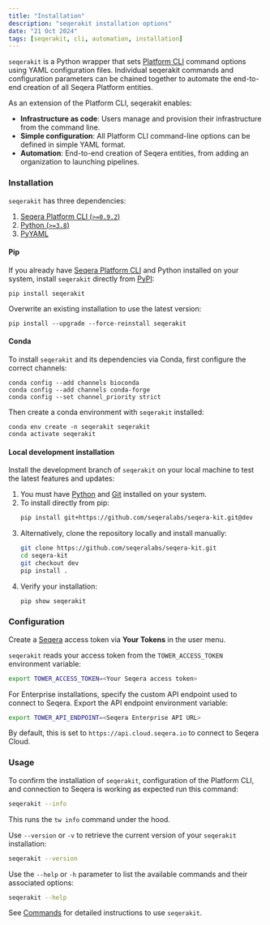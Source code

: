 ```yaml
---
title: "Installation"
description: "seqerakit installation options"
date: "21 Oct 2024"
tags: [seqerakit, cli, automation, installation]
---
```



`seqerakit` is a Python wrapper that sets [Platform CLI](../cli/overview.mdx) command options using YAML configuration files. Individual seqerakit commands and configuration parameters can be chained together to automate the end-to-end creation of all Seqera Platform entities.

As an extension of the Platform CLI, seqerakit enables:

- **Infrastructure as code**: Users manage and provision their infrastructure from the command line.
- **Simple configuration**: All Platform CLI command-line options can be defined in simple YAML format.
- **Automation**: End-to-end creation of Seqera entities, from adding an organization to launching pipelines.

### Installation 

`seqerakit` has three dependencies:

1. [Seqera Platform CLI (`>=0.9.2`)](https://github.com/seqeralabs/tower-cli/releases)
2. [Python (`>=3.8`)](https://www.python.org/downloads/)
3. [PyYAML](https://pypi.org/project/PyYAML/)

#### Pip

If you already have [Seqera Platform CLI](../cli/installation.mdx) and Python installed on your system, install `seqerakit` directly from [PyPI](https://pypi.org/project/seqerakit/):

```console
pip install seqerakit
```

Overwrite an existing installation to use the latest version:

```console
pip install --upgrade --force-reinstall seqerakit
```

#### Conda

To install `seqerakit` and its dependencies via Conda, first configure the correct channels:

```console
conda config --add channels bioconda
conda config --add channels conda-forge
conda config --set channel_priority strict
```

Then create a conda environment with `seqerakit` installed:

```console
conda env create -n seqerakit seqerakit
conda activate seqerakit
```

#### Local development installation

Install the development branch of `seqerakit` on your local machine to test the latest features and updates:

1. You must have [Python](https://www.python.org/downloads/) and [Git](https://git-scm.com/downloads) installed on your system.
1. To install directly from pip:
    ```bash
    pip install git+https://github.com/seqeralabs/seqera-kit.git@dev
    ```
1. Alternatively, clone the repository locally and install manually:
    ```bash
    git clone https://github.com/seqeralabs/seqera-kit.git
    cd seqera-kit
    git checkout dev
    pip install .
    ```
1. Verify your installation:
    ```bash
    pip show seqerakit
    ```

### Configuration

Create a [Seqera](https://cloud.seqera.io/) access token via **Your Tokens** in the user menu.

`seqerakit` reads your access token from the `TOWER_ACCESS_TOKEN` environment variable:

```bash
export TOWER_ACCESS_TOKEN=<Your Seqera access token>
```

For Enterprise installations, specify the custom API endpoint used to connect to Seqera. Export the API endpoint environment variable:

```bash
export TOWER_API_ENDPOINT=<Seqera Enterprise API URL>
```

By default, this is set to `https://api.cloud.seqera.io` to connect to Seqera Cloud.

### Usage

To confirm the installation of `seqerakit`, configuration of the Platform CLI, and connection to Seqera is working as expected run this command: 

```bash
seqerakit --info
```

This runs the `tw info` command under the hood.

Use `--version` or `-v` to retrieve the current version of your `seqerakit` installation:

```bash
seqerakit --version
```

Use the `--help` or `-h` parameter to list the available commands and their associated options:

```bash
seqerakit --help
```

See [Commands](./commands.mdx) for detailed instructions to use `seqerakit`.
